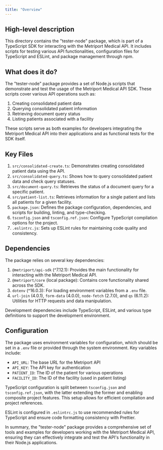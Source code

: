 ```yaml
---
title: "Overview"
---
```


## High-level description
This directory contains the "tester-node" package, which is part of a TypeScript SDK for interacting with the Metriport Medical API. It includes scripts for testing various API functionalities, configuration files for TypeScript and ESLint, and package management through npm.

## What does it do?
The "tester-node" package provides a set of Node.js scripts that demonstrate and test the usage of the Metriport Medical API SDK. These scripts cover various API operations such as:

1. Creating consolidated patient data
2. Querying consolidated patient information
3. Retrieving document query status
4. Listing patients associated with a facility

These scripts serve as both examples for developers integrating the Metriport Medical API into their applications and as functional tests for the SDK itself.

## Key Files
1. `src/consolidated-create.ts`: Demonstrates creating consolidated patient data using the API.
2. `src/consolidated-query.ts`: Shows how to query consolidated patient data and check query statuses.
3. `src/document-query.ts`: Retrieves the status of a document query for a specific patient.
4. `src/patient-list.ts`: Retrieves information for a single patient and lists all patients for a given facility.
5. `package.json`: Defines the package configuration, dependencies, and scripts for building, linting, and type-checking.
6. `tsconfig.json` and `tsconfig.ref.json`: Configure TypeScript compilation options for the project.
7. `.eslintrc.js`: Sets up ESLint rules for maintaining code quality and consistency.

## Dependencies
The package relies on several key dependencies:

1. `@metriport/api-sdk` (^7.12.1): Provides the main functionality for interacting with the Metriport Medical API.
2. `@metriport/core` (local package): Contains core functionality shared across the SDK.
3. `dotenv` (^16.0.3): For loading environment variables from a `.env` file.
4. `url-join` (4.0.1), `form-data` (4.0.0), `node-fetch` (2.7.0), and `qs` (6.11.2): Utilities for HTTP requests and data manipulation.

Development dependencies include TypeScript, ESLint, and various type definitions to support the development environment.

## Configuration
The package uses environment variables for configuration, which should be set in a `.env` file or provided through the system environment. Key variables include:

- `API_URL`: The base URL for the Metriport API
- `API_KEY`: The API key for authentication
- `PATIENT_ID`: The ID of the patient for various operations
- `FACILITY_ID`: The ID of the facility (used in patient listing)

TypeScript configuration is split between `tsconfig.json` and `tsconfig.ref.json`, with the latter extending the former and enabling composite project features. This setup allows for efficient compilation and project references.

ESLint is configured in `.eslintrc.js` to use recommended rules for TypeScript and ensure code formatting consistency with Prettier.

In summary, the "tester-node" package provides a comprehensive set of tools and examples for developers working with the Metriport Medical API, ensuring they can effectively integrate and test the API's functionality in their Node.js applications.